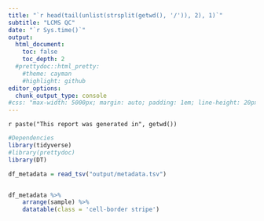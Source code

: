 ```yaml
---
title: "`r head(tail(unlist(strsplit(getwd(), '/')), 2), 1)`"
subtitle: "LCMS QC"
date: "`r Sys.time()`"
output:
  html_document:
    toc: false
    toc_depth: 2
  #prettydoc::html_pretty:
    #theme: cayman
    #highlight: github
editor_options: 
  chunk_output_type: console
#css: "max-width: 5000px; margin: auto; padding: 1em; line-height: 20px"
---
```


`r paste("This report was generated in", getwd())`

```r
 
#Dependencies
library(tidyverse)
#library(prettydoc)
library(DT)


```

```r
df_metadata = read_tsv("output/metadata.tsv")


df_metadata %>% 
    arrange(sample) %>% 
    datatable(class = 'cell-border stripe')


```


